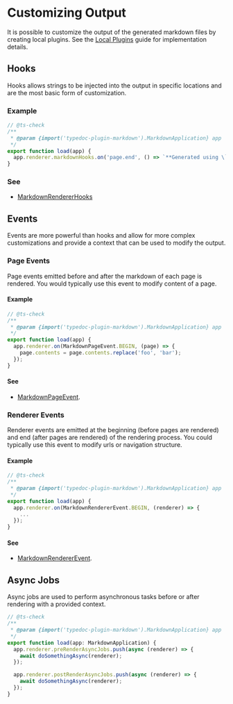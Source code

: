 # Customizing Output

It is possible to customize the output of the generated markdown files by creating local plugins.
See the [Local Plugins](/api-docs/Document.Local-Plugins) guide for implementation details.

## Hooks

Hooks allows strings to be injected into the output in specific locations and are the most basic form of customization.

### Example

```ts filename="custom-plugin.mjs"
// @ts-check
/**
 * @param {import('typedoc-plugin-markdown').MarkdownApplication} app
 */
export function load(app) {
  app.renderer.markdownHooks.on('page.end', () => `**Generated using \`page.end\` hook**`);
}
```

### See

- [MarkdownRendererHooks](/api-docs/Interface.MarkdownRendererHooks.mdx)

## Events

Events are more powerful than hooks and allow for more complex customizations and provide a context that can be used to modify the output.

### Page Events

Page events emitted before and after the markdown of each page is rendered.
You would typically use this event to modify content of a page.

#### Example

```ts filename="custom-plugin.mjs"
// @ts-check
/**
 * @param {import('typedoc-plugin-markdown').MarkdownApplication} app
 */
export function load(app) {
  app.renderer.on(MarkdownPageEvent.BEGIN, (page) => {
    page.contents = page.contents.replace('foo', 'bar');
  });
}
```

#### See

- [MarkdownPageEvent](/api-docs/Class.MarkdownPageEvent).

### Renderer Events

Renderer events are emitted at the beginning (before pages are rendered) and end (after pages are rendered) of the rendering process.
You could typically use this event to modify urls or navigation structure.

#### Example

```ts filename="custom-plugin.mjs"
// @ts-check
/**
 * @param {import('typedoc-plugin-markdown').MarkdownApplication} app
 */
export function load(app) {
  app.renderer.on(MarkdownRendererEvent.BEGIN, (renderer) => {
    ...
  });
}
```

#### See

- [MarkdownRendererEvent](/api-docs/Class.MarkdownRendererEvent).

## Async Jobs

Async jobs are used to perform asynchronous tasks before or after rendering with a provided context.

```ts filename="custom-plugin.mjs"
// @ts-check
/**
 * @param {import('typedoc-plugin-markdown').MarkdownApplication} app
 */
export function load(app: MarkdownApplication) {
  app.renderer.preRenderAsyncJobs.push(async (renderer) => {
    await doSomethingAsync(renderer);
  });

  app.renderer.postRenderAsyncJobs.push(async (renderer) => {
    await doSomethingAsync(renderer);
  });
}
```
